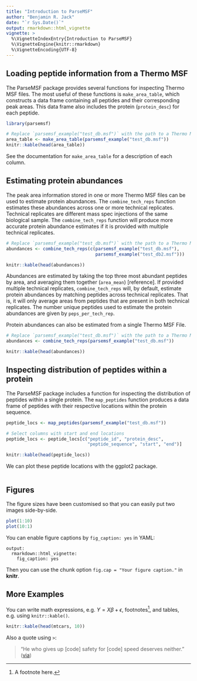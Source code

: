 ```yaml
---
title: "Introduction to ParseMSF"
author: "Benjamin R. Jack"
date: "`r Sys.Date()`"
output: rmarkdown::html_vignette
vignette: >
  %\VignetteIndexEntry{Introduction to ParseMSF}
  %\VignetteEngine{knitr::rmarkdown}
  %\VignetteEncoding{UTF-8}
---
```



## Loading peptide information from a Thermo MSF

The ParseMSF package provides several functions for inspecting Thermo MSF files. The most useful of these functions is `make_area_table`, which constructs a data frame containing all peptides and their corresponding peak areas. This data frame also includes the protein (`protein_desc`) for each peptide.

```r
library(parsemsf)

# Replace `parsemsf_example("test_db.msf")` with the path to a Thermo MSF file
area_table <- make_area_table(parsemsf_example("test_db.msf"))
knitr::kable(head(area_table))
```

See the documentation for `make_area_table` for a description of each column.

## Estimating protein abundances

The peak area information stored in one or more Thermo MSF files can be used to estimate protein abundances. The `combine_tech_reps` function estimates these abundances across one or more technical replicates. Technical replicates are different mass spec injections of the same biological sample. The `combine_tech_reps` function will produce more accurate protein abundance estimates if it is provided with multiple technical replicates.

```r
# Replace `parsemsf_example("test_db.msf")` with the path to a Thermo MSF file
abundances <- combine_tech_reps(c(parsemsf_example("test_db.msf"), 
                                  parsemsf_example("test_db2.msf")))

knitr::kable(head(abundances))
```

Abundances are estimated by taking the top three most abundant peptides by area, and averaging them together (`area_mean`) [reference]. If provided multiple technical replicates, `combine_tech_reps` will, by default, estimate protein abundances by matching peptides across technical replicates. That is, it will only average areas from peptides that are present in both technical replicates. The number unique peptides used to estimate the protein abundances are given by `peps_per_tech_rep`.

Protein abundances can also be estimated from a single Thermo MSF File.

```r
# Replace `parsemsf_example("test_db.msf")` with the path to a Thermo MSF file
abundances <- combine_tech_reps(parsemsf_example("test_db.msf"))

knitr::kable(head(abundances))
```

## Inspecting distribution of peptides within a protein

The ParseMSF package includes a function for inspecting the distribution of peptides within a single protein. The `map_peptides` function produces a data frame of peptides with their respective locations within the protein sequence.

```r
peptide_locs <- map_peptides(parsemsf_example("test_db.msf"))

# Select columns with start and end locations
peptide_locs <- peptide_locs[c("peptide_id", "protein_desc", 
                               "peptide_sequence", "start", "end")]

knitr::kable(head(peptide_locs))
```

We can plot these peptide locations with the ggplot2 package.

```r



```

## Figures

The figure sizes have been customised so that you can easily put two images side-by-side. 

```r
plot(1:10)
plot(10:1)
```

You can enable figure captions by `fig_caption: yes` in YAML:

    output:
      rmarkdown::html_vignette:
        fig_caption: yes

Then you can use the chunk option `fig.cap = "Your figure caption."` in **knitr**.

## More Examples

You can write math expressions, e.g. $Y = X\beta + \epsilon$, footnotes^[A footnote here.], and tables, e.g. using `knitr::kable()`.

```r
knitr::kable(head(mtcars, 10))
```

Also a quote using `>`:

> "He who gives up [code] safety for [code] speed deserves neither."
([via](https://twitter.com/hadleywickham/status/504368538874703872))
